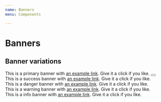 ```yaml
---
name: Banners
menu: Components

---
```


# Banners
## Banner variations
<Playground>
<div className="banner banner-primary banner-dismissible" role="banner">
  This is a primary banner with <a href="#" className="ml-1 banner-link">an example link</a>. Give it a click if you like.
  <button className="close">
    <span className="mi mi-x"></span>
  </button>
</div>
<div className="banner banner-success" role="banner">
  <i class="mi mi-lg mi-check-circle-fill"></i>
  This is a success banner with <a href="#" className="ml-1 banner-link">an example link</a>. Give it a click if you like.
</div>
<div className="banner banner-danger" role="banner">
  <i class="mi mi-2x mi-banner-triangle-filled"></i>
  This is a danger banner with <a href="#" className="ml-1 banner-link">an example link</a>. Give it a click if you like.
</div>
<div className="banner banner-warning" role="banner">
  <i class="mi mi-2x mi-banner-triangle-filled text-amber"></i>
  This is a warning banner with <a href="#" className="ml-1 banner-link">an example link</a>. Give it a click if you like.
</div>
<div className="banner banner-info" role="banner">
  <i class="mi mi-lg mi-circle-info"></i>
  This is a info banner with <a href="#" className="ml-1 banner-link">an example link</a>. Give it a click if you like.
</div>
</Playground>